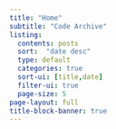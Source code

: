 ```yaml
---
title: "Home"
subtitle: "Code Archive"
listing:
  contents: posts
  sort:  "date desc"
  type: default
  categories: true
  sort-ui: [title,date]
  filter-ui: true
  page-size: 5
page-layout: full
title-block-banner: true 
---
```



